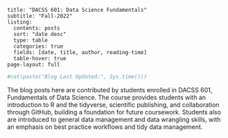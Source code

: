 ```
title: "DACSS 601: Data Science Fundamentals"
subtitle: "Fall-2022"
listing:
  contents: posts
  sort: "date desc"
  type: table
  categories: true
  fields: [date, title, author, reading-time]
  table-hover: true
page-layout: full
```

```r
#cat(paste("Blog Last Updated:", Sys.time()))
```

The blog posts here are contributed by students enrolled in DACSS 601, Fundamentals of Data Science. The course provides students with an introduction to R and the tidyverse, scientific publishing, and collaboration through GitHub, building a foundation for future coursework. Students also are introduced to general data management and data wrangling skills, with an emphasis on best practice workflows and tidy data management.
